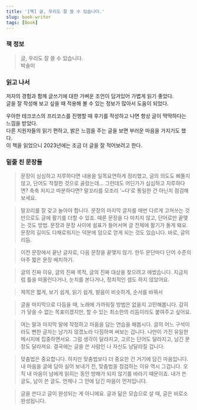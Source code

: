 ```yaml
---
title: '[책] 글, 우리도 잘 쓸 수 있습니다.'
slug: book-writer
tags: [Book]
---
```


### 책 정보

> 글, 우리도 잘 쓸 수 있습니다.  
> 박솔미 
>

### 읽고 나서

저자의 경험과 함께 글쓰기에 대한 가벼운 조언이 담겨있어 가볍게 읽기 좋았다.  
글을 잘 작성해 보고 싶을 때 적용해 볼 수 있는 정보가 많아서 도움이 되었다.  

우아한 테크코스의 프리코스를 진행할 때 후기를 작성하고 나면 항상 글이 딱딱하다는 느낌을 받았다.  
다른 지원자들의 읽기 편하고, 밝은 느낌을 주는 글을 보면 부러운 마음을 가지기도 했다.  
이 책을 읽었으니 2023년에는 조금 더 글을 잘 적어보려고 한다.

### 밑줄 친 문장들

> 문장이 심심하고 지루하다면
내용을 일목요연하게 정리했고, 글의 의도도 삐뚤지 않고, 단어도 적절한 것으로 골랐는데… 그런데도 어딘가가 심심하고 지루하다면? 축축 처지고 따분하다면? 말꼬리를 모조리 ‘~다’로 통일한 건 아닌지 점검해 보세요.
> 

> 말꼬리를 잘 갖고 놀아야 합니다. 문장의 마지막 글자를 매번 다르게 고쳐쓰는 것만으로도 글에 활기를 더할 수 있죠. 때론 문장을 다 마치지 않고, 단어로만 끝맺는 것도 방법. 문장과 문장 사이에 쉼표가 들어서며 글 전체에 활기가 돌게 돼요. 문장의 길이도 다채로워지는 덕분에 덤으로 얻게 되는 것도 있습니다. 바로, 글의 리듬.
> 

> 이전 문장에서 끝난 글자로, 다음 문장을 끝맺지 않기. 한두 문단마다 단어 수준의 아주 짧은 문장 배치하기.
> 

> 글의 진짜 이유, 글의 진짜 목적, 글의 진짜 대상을 찾으려고 애썼습니다. 지금처럼 틀을 떠올린다거나, 눈치를 본다거나, 정치적인 셈도 하지 않았어요.
> 

> 제목은 짧게, 보기 쉽게, 읽기 쉽게, 발음이 비슷하게, 순서를 바꿔서
> 

> 글을 마지막으로 다듬을 때, 노래에 가까워질 방법은 없을지 고민해봅니다. 감히 가 닿을 수 없는 목표이겠지만, 할 수 있는 최소한의 리듬이라도 붙여주고 싶어요.
> 

> 여는 말과 마지막 말에 작정하고 마음을 담는 연습을 해봅시다. 글의 어느 구석이라도 뻔한 글자는 남기지 않겠노라 다짐하며 써보는 겁니다. 나만이 가진 유일한 메시지에 집중하면서요. 그럼 생각이 달라지고, 고르는 단어도 달라지고, 남긴 문장도 달라져요. 결국에는 글을 쓴 사람인 나 자신도 남달라질 겁니다.
> 

> 맞춤법은 중요합니다. 하지만 맞춤법보다 더 중요한 건 거기에 담긴 마음입니다. 내 마음을 글에 담아 실어 보내기 전, 맞춤법을 점검하는 이유 역시 그겁니다. 오직 내 마음이 남에게 읽히는 동안 방해가 되지 않기를 바라기 때문이죠. 내가 쓴 글도, 남이 쓴 글도. 언제나 그 안에 담긴 마음이 먼저입니다.
> 

> 글을 쓴다고 글이 완성되는 게 아니에요. 글과 닮은 모습으로 살 때, 글은 비로소 완성됩니다.
> 
